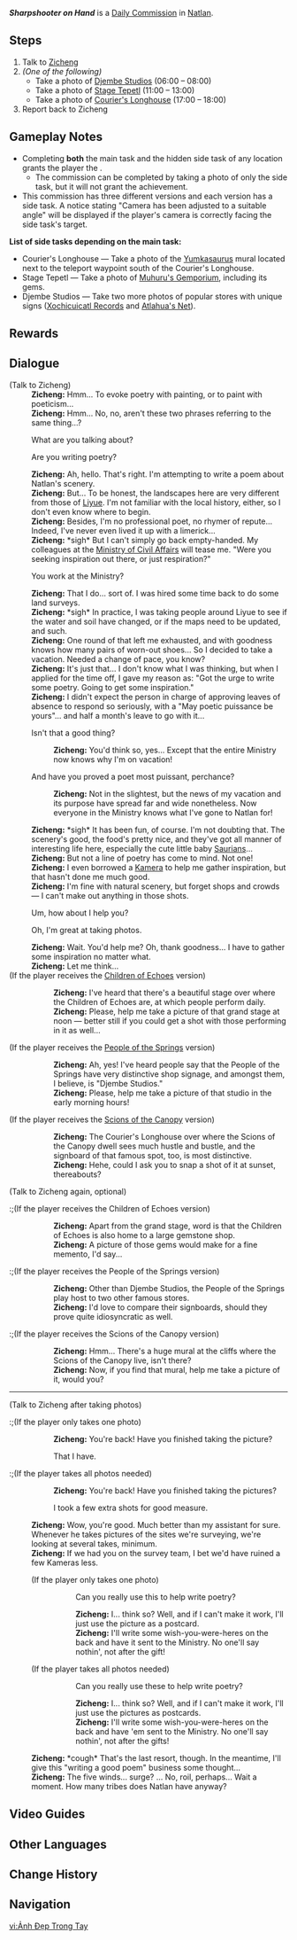 {{Quest Infobox
|id            = 44090
|type          = Commission
|image         = 
|startLocation = [[Stadium of the Sacred Flame: Chuwen Fair]], [[Natlan]]
|region        = Natlan
|area          = Basin of Unnumbered Flames
|subarea       = Stadium of the Sacred Flame
|poi           = Stadium of the Sacred Flame: Chuwen Fair
|requirement   = <!--Any quest that needs to be completed first-->
|rewards       = 
|otherRewards  = *AR-Dependent Rewards
*Completing both the main task and the hidden side task of any location grants the player the {{Achievement|Inspiration Walk}}
|characters    = Zicheng; Traveler
|npc           = Zicheng
}}
'''''Sharpshooter on Hand''''' is a [[Daily Commission]] in [[Natlan]].

==Steps==
# Talk to [[Zicheng]]
# ''(One of the following)''
#* Take a photo of [[Djembe Studios]] (06:00 &ndash; 08:00)
#* Take a photo of [[Stage Tepetl (Point of Interest)|Stage Tepetl]] (11:00 &ndash; 13:00)
#* Take a photo of [[Courier's Longhouse (Point of Interest)|Courier's Longhouse]] (17:00 &ndash; 18:00)
# Report back to Zicheng

==Gameplay Notes==
* Completing '''both''' the main task and the hidden side task of any location grants the player the {{Achievement|Inspiration Walk}}.
** The commission can be completed by taking a photo of only the side task, but it will not grant the achievement.
* This commission has three different versions and each version has a side task. A notice stating "Camera has been adjusted to a suitable angle" will be displayed if the player's camera is correctly facing the side task's target.
'''List of side tasks depending on the main task:'''
* Courier's Longhouse &mdash; Take a photo of the [[Yumkasaurus]] mural located next to the teleport waypoint south of the Courier's Longhouse.
* Stage Tepetl &mdash; Take a photo of [[Muhuru's Gemporium]], including its gems.
* Djembe Studios &mdash; Take two more photos of popular stores with unique signs ([[Xochicuicatl Records]] and [[Atlahua's Net]]).

==Rewards==
{{Commission Rewards|full}}

==Dialogue==
{{Quest Description|You meet a poet from Liyue inside the Stadium of the Sacred Flame...}}
{{Dialogue Start}}
;(Talk to Zicheng)
:'''Zicheng:''' Hmm... To evoke poetry with painting, or to paint with poeticism...
:'''Zicheng:''' Hmm... No, no, aren't these two phrases referring to the same thing...?
:{{DIcon}} What are you talking about?
:{{DIcon}} Are you writing poetry?
:'''Zicheng:''' Ah, hello. That's right. I'm attempting to write a poem about Natlan's scenery.
:'''Zicheng:''' But... To be honest, the landscapes here are very different from those of [[Liyue]]. I'm not familiar with the local history, either, so I don't even know where to begin.
:'''Zicheng:''' Besides, I'm no professional poet, no rhymer of repute... Indeed, I've never even lived it up with a limerick...
:'''Zicheng:''' *sigh* But I can't simply go back empty-handed. My colleagues at the [[Ministry of Civil Affairs]] will tease me. "Were you seeking inspiration out there, or just respiration?"
:{{DIcon}} You work at the Ministry?
:'''Zicheng:''' That I do... sort of. I was hired some time back to do some land surveys.
:'''Zicheng:''' *sigh* In practice, I was taking people around Liyue to see if the water and soil have changed, or if the maps need to be updated, and such.
:'''Zicheng:''' One round of that left me exhausted, and with goodness knows how many pairs of worn-out shoes... So I decided to take a vacation. Needed a change of pace, you know?
:'''Zicheng:''' It's just that... I don't know what I was thinking, but when I applied for the time off, I gave my reason as: "Got the urge to write some poetry. Going to get some inspiration."
:'''Zicheng:''' I didn't expect the person in charge of approving leaves of absence to respond so seriously, with a "May poetic puissance be yours"... and half a month's leave to go with it...
:{{DIcon}} Isn't that a good thing?
::'''Zicheng:''' You'd think so, yes... Except that the entire Ministry now knows why I'm on vacation!
:{{DIcon}} And have you proved a poet most puissant, perchance?
::'''Zicheng:''' Not in the slightest, but the news of my vacation and its purpose have spread far and wide nonetheless. Now everyone in the Ministry knows what I've gone to Natlan for!
:'''Zicheng:''' *sigh* It has been fun, of course. I'm not doubting that. The scenery's good, the food's pretty nice, and they've got all manner of interesting life here, especially the cute little baby [[Saurian]]s...
:'''Zicheng:''' But not a line of poetry has come to mind. Not one!
:'''Zicheng:''' I even borrowed a [[Kamera]] to help me gather inspiration, but that hasn't done me much good.
:'''Zicheng:''' I'm fine with natural scenery, but forget shops and crowds &mdash; I can't make out anything in those shots.
:{{DIcon}} Um, how about I help you?
:{{DIcon}} Oh, I'm great at taking photos.
:'''Zicheng:''' Wait. You'd help me? Oh, thank goodness... I have to gather some inspiration no matter what.
:'''Zicheng:''' Let me think...
;(If the player receives the [[Children of Echoes]] version)
::'''Zicheng:''' I've heard that there's a beautiful stage over where the Children of Echoes are, at which people perform daily.
::'''Zicheng:''' Please, help me take a picture of that grand stage at noon &mdash; better still if you could get a shot with those performing in it as well...
;(If the player receives the [[People of the Springs]] version)
::'''Zicheng:''' Ah, yes! I've heard people say that the People of the Springs have very distinctive shop signage, and amongst them, I believe, is "Djembe Studios."
::'''Zicheng:''' Please, help me take a picture of that studio in the early morning hours!
;(If the player receives the [[Scions of the Canopy]] version)
::'''Zicheng:''' The Courier's Longhouse over where the Scions of the Canopy dwell sees much hustle and bustle, and the signboard of that famous spot, too, is most distinctive.
::'''Zicheng:''' Hehe, could I ask you to snap a shot of it at sunset, thereabouts?

;(Talk to Zicheng again, optional)
:;(If the player receives the Children of Echoes version)
:::'''Zicheng:''' Apart from the grand stage, word is that the Children of Echoes is also home to a large gemstone shop.
:::'''Zicheng:''' A picture of those gems would make for a fine memento, I'd say...
:;(If the player receives the People of the Springs version)
:::'''Zicheng:''' Other than Djembe Studios, the People of the Springs play host to two other famous stores.
:::'''Zicheng:''' I'd love to compare their signboards, should they prove quite idiosyncratic as well.
:;(If the player receives the Scions of the Canopy version)
:::'''Zicheng:''' Hmm... There's a huge mural at the cliffs where the Scions of the Canopy live, isn't there?
:::'''Zicheng:''' Now, if you find that mural, help me take a picture of it, would you?
----
;(Talk to Zicheng after taking photos)<!--Please adjust camera angle to take a suitable photo to bring back to Zicheng-->
:;(If the player only takes one photo)
:::'''Zicheng:''' You're back! Have you finished taking the picture?
:::{{DIcon}} That I have.
:;(If the player takes all photos needed)
:::'''Zicheng:''' You're back! Have you finished taking the pictures?
:::{{DIcon}} I took a few extra shots for good measure.
:'''Zicheng:''' Wow, you're good. Much better than my assistant for sure. Whenever he takes pictures of the sites we're surveying, we're looking at several takes, minimum.
:'''Zicheng:''' If we had you on the survey team, I bet we'd have ruined a few Kameras less.
:;(If the player only takes one photo)
:::{{DIcon}} Can you really use this to help write poetry?
:::'''Zicheng:''' I... think so? Well, and if I can't make it work, I'll just use the picture as a postcard.
:::'''Zicheng:''' I'll write some wish-you-were-heres on the back and have it sent to the Ministry. No one'll say nothin', not after the gift!
:;(If the player takes all photos needed)
:::{{DIcon}} Can you really use these to help write poetry?
:::'''Zicheng:''' I... think so? Well, and if I can't make it work, I'll just use the pictures as postcards.
:::'''Zicheng:''' I'll write some wish-you-were-heres on the back and have 'em sent to the Ministry. No one'll say nothin', not after the gifts!
:'''Zicheng:''' *cough* That's the last resort, though. In the meantime, I'll give this "writing a good poem" business some thought...
:'''Zicheng:''' The five winds... surge? ... No, roil, perhaps... Wait a moment. How many tribes does Natlan have anyway?
{{Dialogue End}}

==Video Guides==
{{EVT
|video1   = https://youtu.be/RBzMZHQn6F0
|caption1 = Guide: Photo taken during Stage Tepetl for achievement
}}

==Other Languages==
{{Other Languages
|en       = Sharpshooter on Hand
|zhs      = 妙影在手
|zhs_rm   = 
|zht      = 妙影在手
|zht_rm   = 
|zh_tl    = 
|ja       = 手に妙影
|ja_rm    = Te ni Myouei{{Assumed}}
|ja_tl    = 
|ko       = 촬영의 대가
|ko_tl    = 
|es       = La inspiración en tus manos
|es_tl    = The Inspiration In Your Hands
|fr       = Tireur à portée de main
|fr_tl    = Shooter Within Reach
|ru       = Мастерство света и тени
|ru_tl    = 
|th       = เงามหัศจรรย์ในมือ
|th_rm    = 
|th_tl    = 
|vi       = Ảnh Đẹp Trong Tay
|vi_tl    = 
|de       = Ein Trick in der Hinterhand
|de_tl    = A Trick Up One's Sleeve
|de_note  = lit. "a trick in the backhand"
|id       = Fotografer Andal Memang Beda
|id_tl    = 
|pt       = Atirador de Elite em Mãos
|pt_tl    = 
|tr       = Hazırdaki Keskin Nişancı
|tr_tl    = 
|it       = {{MC|m=Fotografo provetto|f=Fotografa provetta}} a disposizione
|it_tl    = 
}}

==Change History==
{{Change History|5.0}}

==Navigation==
{{Commission Navbox|Natlan}}

[[vi:Ảnh Đẹp Trong Tay]]